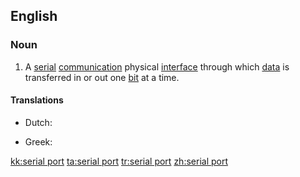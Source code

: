 {{wikipedia}}
==English==

===Noun===
{{en-noun}}

# {{context|computing|lang=en}} A [[serial]] [[communication]] physical [[interface]] through which [[data]] is transferred in or out one [[bit]] at a time.

====Translations====
{{trans-top}}
* Dutch: {{t-|nl|seriële poort|c}}
{{trans-mid}}
* Greek: {{t-|el|σειριακή θύρα|f|tr=seiriakí thýra}}
{{trans-bottom}}

[[kk:serial port]]
[[ta:serial port]]
[[tr:serial port]]
[[zh:serial port]]